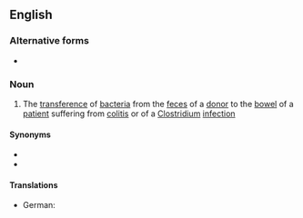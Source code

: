 ==English==

===Alternative forms===
* {{l|en|faecal transplant}}

===Noun===
{{en-noun}}

# {{lb|en|medicine}} The [[transference]] of [[bacteria]] from the [[feces]] of a [[donor]] to the [[bowel]] of a [[patient]] suffering from [[colitis]] or of a [[Clostridium]] [[infection]]

====Synonyms====
* {{l|en|fecal bacteriotherapy}}
* {{l|en|fecal transfusion}}

====Translations====
{{trans-top|transference of bacteria from the feces}}
* German: {{t|de|Stuhltransplantation|f}}
{{trans-mid}}
{{trans-bottom}}